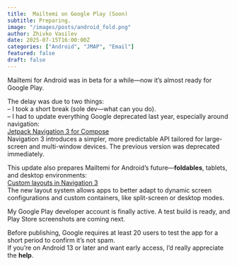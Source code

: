 ```yaml
---
title:  Mailtemi on Google Play (Soon)
subtitle: Preparing.
image: "/images/posts/android_fold.png"
author: Zhivko Vasilev
date: 2025-07-15T16:00:00Z
categories: ["Android", "JMAP", "Email"]
featured: false
draft: false
---
```


Mailtemi for Android was in beta for a while—now it’s almost ready for Google Play.

The delay was due to two things:  
– I took a short break (sole dev—what can you do).  
– I had to update everything Google deprecated last year, especially around navigation:  
[Jetpack Navigation 3 for Compose](https://android-developers.googleblog.com/2025/05/announcing-jetpack-navigation-3-for-compose.html)  
Navigation 3 introduces a simpler, more predictable API tailored for large-screen and multi-window devices. The previous version was deprecated immediately.

This update also prepares Mailtemi for Android’s future—**foldables**, tablets, and desktop environments:  
[Custom layouts in Navigation 3](https://developer.android.com/guide/navigation/navigation-3/custom-layouts)  
The new layout system allows apps to better adapt to dynamic screen configurations and custom containers, like split-screen or desktop modes.

My Google Play developer account is finally active. A test build is ready, and Play Store screenshots are coming next.

Before publishing, Google requires at least 20 users to test the app for a short period to confirm it’s not spam.  
If you’re on Android 13 or later and want early access, I’d really appreciate the **help**.